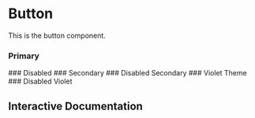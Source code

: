 

<Meta of={Story} />

# Button

This is the button component.

### Primary
<Canvas of={Story.Primary} />
### Disabled
<Canvas of={Story.Disabled} />
### Secondary
<Canvas of={Story.Secondary} />
### Disabled Secondary
<Canvas of={Story.SecondaryDisabled} />
### Violet Theme
<Canvas of={Story.Violet} />
### Disabled Violet
<Canvas of={Story.VioletSecondary} />

## Interactive Documentation
<Primary />
<Controls />


